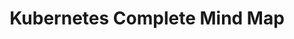 ---
title: "Kubernetes Complete Mind Map"
icon: AiOutlineKubernetes
markmap:
  colorFreezeLevel: 3
image: "https://cdn-dynmedia-1.microsoft.com/is/image/microsoftcorp/what-is-kubernetes_kubernetes-community?resMode=sharp2&op_usm=1.5,0.65,15,0&wid=1062&hei=620&qlt=100&fit=constrain"
raw: |
    # Kubernetes Complete Guide <!-- markmap: foldAll -->

    ## CLI Essentials
    ### kubectl Syntax
    - `kubectl [command] [TYPE] [NAME] [flags]`
    - Basic structure for all operations

    ### Daily Commands
    - **Get Info**
    - `kubectl get nodes` - List cluster nodes
    - `kubectl get pods` - List pods
    - `kubectl get all` - Overview of resources
    - `kubectl cluster-info` - Cluster status
    - **Create Resources**
    - `kubectl run <name> --image=<image>` - Create pod
    - `kubectl create deployment <name> --image=<image>` - Create deployment
    - `kubectl apply -f <file.yaml>` - Apply configuration
    - **Debug & Troubleshoot**
    - `kubectl logs <pod-name>` - View logs
    - `kubectl describe <resource> <name>` - Detailed info
    - `kubectl exec -it <pod> -- bash` - Shell access
    - `kubectl port-forward <pod> 8080:80` - Port forwarding

    ## Resource Shortcuts
    ### Core Resources
    - **pod** → `po`
    - **service** → `svc`
    - **deployment** → `deploy`
    - **replicaset** → `rs`
    - **namespace** → `ns`
    - **node** → `no`
    - **persistentvolume** → `pv`
    - **persistentvolumeclaim** → `pvc`
    - **configmap** → `cm`
    - **secret** → No shortcut
    - **serviceaccount** → `sa`

    ### Extended Resources
    - **ingress** → `ing`
    - **networkpolicy** → `netpol`
    - **horizontalpodautoscaler** → `hpa`
    - **verticalpodautoscaler** → `vpa`
    - **cronjob** → `cj`
    - **job** → No shortcut
    - **daemonset** → `ds`
    - **statefulset** → `sts`

    ## Core Concepts
    ### Pods
    - **Definition**: Smallest deployable unit
    - **Features**
    - One or more containers
    - Shared network and storage
    - Ephemeral by design
    - **Commands**
    - `kubectl get po` - List pods
    - `kubectl describe po <name>` - Pod details
    - `kubectl logs po/<name>` - Pod logs
    - `kubectl delete po <name>` - Delete pod

    ### Deployments
    - **Purpose**: Manage pod lifecycles
    - **Features**
    - Rolling updates
    - Rollback capabilities
    - Replica management
    - Self-healing
    - **Commands**
    - `kubectl create deploy <name> --image=<image>`
    - `kubectl scale deploy <name> --replicas=3`
    - `kubectl set image deploy/<name> <container>=<image>`
    - `kubectl rollout undo deploy/<name>`

    ### Services
    - **Types**
    - **ClusterIP**: Internal cluster access
    - **NodePort**: External access (30000-32767)
    - **LoadBalancer**: Cloud provider LB
    - **ExternalName**: DNS mapping
    - **Commands**
    - `kubectl expose deploy <name> --port=80 --type=ClusterIP`
    - `kubectl get svc` - List services
    - `kubectl get endpoints` - Service endpoints

    ### Storage
    - **PersistentVolume (pv)**
    - Cluster-wide storage resource
    - Independent of pod lifecycle
    - **PersistentVolumeClaim (pvc)**
    - Request for storage
    - Binds to PV
    - **StorageClass**
    - Dynamic provisioning
    - Storage templates

    ### Configuration
    - **ConfigMaps (cm)**
    - Non-sensitive configuration
    - Key-value pairs or files
    - `kubectl create cm <name> --from-literal=key=value`
    - **Secrets**
    - Sensitive data (passwords, tokens)
    - Base64 encoded
    - `kubectl create secret generic <name> --from-literal=key=value`

    ## Networking
    ### Service Discovery
    - **DNS Resolution**
    - `<service>.<namespace>.svc.cluster.local`
    - Short form: `<service>` (same namespace)
    - **Environment Variables**
    - Automatic injection
    - SERVICE_HOST and SERVICE_PORT

    ### Ingress
    - **Purpose**: HTTP/HTTPS routing
    - **Features**
    - Path-based routing
    - Host-based routing
    - SSL termination
    - **Controllers**
    - NGINX Ingress Controller
    - Traefik
    - Cloud provider specific

    ### Network Policies
    - **Default**: Allow all traffic
    - **Policies**
    - Ingress rules
    - Egress rules
    - Pod selectors

    ## Advanced Topics
    ### Autoscaling
    - **HPA (Horizontal Pod Autoscaler)**
    - Scale pods based on metrics
    - CPU, memory, custom metrics
    - **VPA (Vertical Pod Autoscaler)**
    - Adjust resource requests/limits
    - Right-sizing containers
    - **Cluster Autoscaler**
    - Scale nodes based on demand

    ### Security
    - **RBAC (Role-Based Access Control)**
    - Users, groups, service accounts
    - Roles and cluster roles
    - Role bindings
    - **Pod Security**
    - Security contexts
    - Non-root users
    - Read-only filesystems
    - Capability dropping
    - **Network Security**
    - Network policies
    - Service mesh (Istio, Linkerd)

    ### Monitoring & Observability
    - **Metrics**
    - Prometheus + Grafana
    - Metrics server
    - `kubectl top nodes/pods`
    - **Logging**
    - ELK Stack (Elasticsearch, Logstash, Kibana)
    - Fluentd/Fluent Bit
    - Centralized logging
    - **Tracing**
    - Jaeger
    - Zipkin
    - OpenTelemetry

    ## Package Management
    ### Helm
    - **Purpose**: Kubernetes package manager
    - **Components**
    - Charts (packages)
    - Releases (installations)
    - Repositories
    - **Commands**
    - `helm install <name> <chart>`
    - `helm upgrade <name> <chart>`
    - `helm list` - List releases
    - `helm uninstall <name>`

    ### Kustomize
    - **Purpose**: Configuration management
    - **Features**
    - Base and overlay structure
    - Environment-specific configs
    - Built into kubectl
    - **Usage**
    - `kubectl apply -k <directory>`
    - Base + overlays pattern

    ## GitOps
    ### ArgoCD
    - **Purpose**: Continuous delivery
    - **Features**
    - Git as source of truth
    - Automated sync
    - Web UI
    - **Workflow**
    - Git commit → ArgoCD sync → K8s deployment

    ### Flux
    - **Purpose**: GitOps operator
    - **Features**
    - Git → Cluster synchronization
    - Helm integration
    - Image automation

    ## Troubleshooting
    ### Common Issues
    - **Pod States**
    - Pending: Resource constraints, scheduling issues
    - CrashLoopBackOff: Application crashes
    - ImagePullBackOff: Image not found
    - Running: Normal state
    - **Debugging Tools**
    - `kubectl describe` - Detailed information
    - `kubectl logs` - Container logs
    - `kubectl exec` - Shell access
    - `kubectl get events` - Cluster events

    ### Debug Commands
    - **Network Debug**
    - `kubectl run debug --image=nicolaka/netshoot --rm -it`
    - DNS: `nslookup <service>`
    - Connectivity: `curl <service>:<port>`
    - **Resource Usage**
    - `kubectl top nodes` - Node resource usage
    - `kubectl top pods` - Pod resource usage
    - `kubectl describe nodes` - Node capacity

    ## Best Practices
    ### Resource Management
    - **Always set resource requests/limits**
    - **Use health checks**
    - Liveness probes
    - Readiness probes
    - Startup probes
    - **Security hardening**
    - Non-root containers
    - Read-only filesystems
    - Minimal capabilities

    ### Configuration
    - **Use ConfigMaps for configuration**
    - **Use Secrets for sensitive data**
    - **Environment-specific overlays**
    - **Version your configurations**

    ### Deployment
    - **Rolling updates**
    - **Blue-green deployments**
    - **Canary releases**
    - **Automated rollback**

    ## Emergency Procedures
    ### Emergency Commands
    - `kubectl delete po <name> --force --grace-period=0`
    - `kubectl drain <node> --ignore-daemonsets`
    - `kubectl cordon <node>` - Prevent scheduling
    - `kubectl uncordon <node>` - Allow scheduling

    ### Backup & Recovery
    - **Velero**: Cluster backup tool
    - **ETCD snapshots**: Control plane backup
    - **Persistent volume snapshots**

    ### Disaster Recovery
    - **Multi-region clusters**
    - **Cross-cluster replication**
    - **Backup strategies**
    - **Recovery procedures**
---